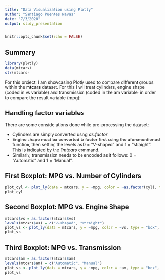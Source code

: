 ```yaml
---
title: "Data Visualization using Plotly"
author: "Santiago Puentes Navas"
date: "7/3/2020"
output: slidy_presentation
---
```


```r
knitr::opts_chunk$set(echo = FALSE)
```

## Summary

```r
library(plotly)
data(mtcars)
str(mtcars)
```

For this project, I am showcasing Plotly used to compare different groups within the **mtcars** dataset. For this I will treat cylinders, engine shape (coded in vs variable) and transmission (coded in the am variable) in order to compare the result variable (mpg):

## Handling factor variables

There are some considerations done while pre-processing the dataset:

- Cylinders are simply converted using *as.factor*
- Engine shape must be converted to factor first using the aforementioned function, then setting the levels as 0 = "V-shaped" and 1 = "straight". This is indicated by the *?mtcars* command.
- Similarly, transmission needs to be encoded as it follows: 0 = "Automatic" and 1 = "Manual".

## First Boxplot: MPG vs. Number of Cylinders

```r
plot_cyl <- plot_ly(data = mtcars, y = ~mpg, color = ~as.factor(cyl), type = "box", boxpoints = "all", jitter = 0.3)
plot_cyl
```

## Second Boxplot: MPG vs. Engine Shape

```r
mtcars$vs = as.factor(mtcars$vs)
levels(mtcars$vs) = c("V-shaped", "straight")
plot_vs <- plot_ly(data = mtcars, y = ~mpg, color = ~vs, type = "box", boxpoints = "all", jitter = 0.3)
plot_vs
```

## Third Boxplot: MPG vs. Transmission

```r
mtcars$am = as.factor(mtcars$am)
levels(mtcars$am) = c("Automatic", "Manual")
plot_vs <- plot_ly(data = mtcars, y = ~mpg, color = ~am, type = "box", boxpoints = "all", jitter = 0.3)
plot_vs
```
